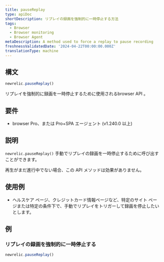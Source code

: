 ```yaml
---
title: pauseReplay
type: apiDoc
shortDescription: リプレイの録画を強制的に一時停止する方法
tags:
  - Browser
  - Browser monitoring
  - Browser Agent
metaDescription: A method used to force a replay to pause recording
freshnessValidatedDate: '2024-04-22T00:00:00.000Z'
translationType: machine
---
```


## 構文

```js
newrelic.pauseReplay()
```

リプレイを強制的に録画を一時停止するために使用されるbrowser API 。

## 要件

* browser Pro、または Pro+SPA エージェント (v1.240.0 以上)

## 説明

`newrelic.pauseReplay()` 手動でリプレイの録画を一時停止するために呼び出すことができます。

再生がまだ進行中でない場合、この API メソッドは効果がありません。

## 使用例

* ヘルスケア ページ、クレジットカード情報ページなど、特定のサイト ページまたは特定の条件下で、手動でリプレイをトリガーして録画を停止したいとします。

## 例

### リプレイの録画を強制的に一時停止する

```js
newrelic.pauseReplay()
```